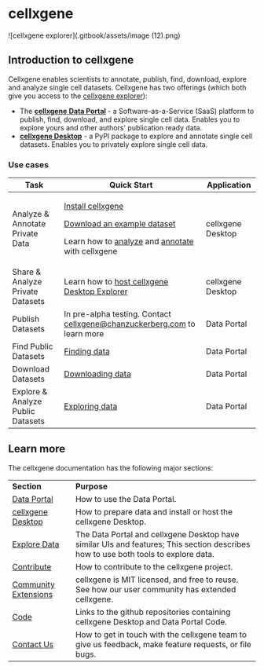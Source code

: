 # cellxgene

![cellxgene explorer](.gitbook/assets/image (12).png)

## Introduction to cellxgene

Cellxgene enables scientists to annotate, publish, find, download, explore and analyze single cell datasets. Cellxgene has two offerings (which both give you access to the [cellxgene explorer](explore-data/explorer-tutorials.md)):

- The [**cellxgene** **Data Portal**](https://cellxgene.cziscience.com) - a Software-as-a-Service (SaaS) platform to publish, find, download, and explore single cell data. Enables you to explore yours and other authors' publication ready data.
- [**cellxgene Desktop**](https://github.com/chanzuckerberg/cellxgene) - a PyPI package to explore and annotate single cell datasets. Enables you to privately explore single cell data.

### Use cases

| Task                              | Quick Start                                                                                                                                                                                                                                                                           | Application       |
| --------------------------------- | ------------------------------------------------------------------------------------------------------------------------------------------------------------------------------------------------------------------------------------------------------------------------------------- | ----------------- |
| Analyze & Annotate Private Data   | <p><a href="desktop/install.md">Install cellxgene</a></p><p><a href="portal/data-portal.md#download">Download an example dataset</a></p><p>Learn how to <a href="explore-data/explorer-tutorials.md">analyze</a> and <a href="desktop/annotations.md">annotate</a> with cellxgene</p> | cellxgene Desktop |
| Share & Analyze Private Datasets  | Learn how to [host cellxgene Desktop Explorer](desktop/self-hosting/)                                                                                                                                                                                                                 | cellxgene Desktop |
| Publish Datasets                  | In pre-alpha testing. Contact [cellxgene@chanzuckerberg.com](mailto:cellxgene@chanzuckerberg.com) to learn more                                                                                                                                                                       | Data Portal       |
| Find Public Datasets              | [Finding data](portal/data-portal.md#find-data)                                                                                                                                                                                                                                       | Data Portal       |
| Download Datasets                 | [Downloading data](portal/data-portal.md#download-data)                                                                                                                                                                                                                               | Data Portal       |
| Explore & Analyze Public Datasets | [Exploring data](portal/data-portal.md#explore-data)                                                                                                                                                                                                                                  | Data Portal       |

## Learn more

The cellxgene documentation has the following major sections:

|                                                    |                                                                                                                                    |
| -------------------------------------------------- | ---------------------------------------------------------------------------------------------------------------------------------- |
| **Section**                                        | **Purpose**                                                                                                                        |
| [Data Portal](portal/data-portal.md)               | How to use the Data Portal.                                                                                                        |
| [cellxgene Desktop](desktop/quick-start.md)        | How to prepare data and install or host the cellxgene Desktop.                                                                     |
| [Explore Data](explore-data/explorer-tutorials.md) | The Data Portal and cellxgene Desktop have similar UIs and features; This section describes how to use both tools to explore data. |
| [Contribute](contribute.md)                        | How to contribute to the cellxgene project.                                                                                        |
| [Community Extensions](community-extensions.md)    | cellxgene is MIT licensed, and free to reuse. See how our user community has extended cellxgene.                                   |
| [Code](code.md)                                    | Links to the github repositories containing cellxgene Desktop and Data Portal Code.                                                |
| [Contact Us](contact-us.md)                        | How to get in touch with the cellxgene team to give us feedback, make feature requests, or file bugs.                              |
